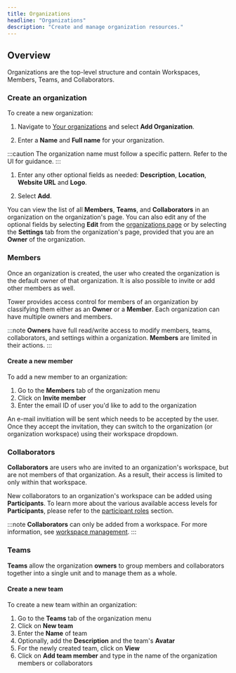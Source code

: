 ```yaml
---
title: Organizations
headline: "Organizations"
description: "Create and manage organization resources."
---
```


## Overview

Organizations are the top-level structure and contain Workspaces, Members, Teams, and Collaborators.

### Create an organization

To create a new organization:

1.  Navigate to [Your organizations](https://tower.nf/orgs) and select **Add Organization**.

1.  Enter a **Name** and **Full name** for your organization.

   :::caution
   The organization name must follow a specific pattern. Refer to the UI for guidance.
   :::

1.  Enter any other optional fields as needed: **Description**, **Location**, **Website URL** and **Logo**.

1.  Select **Add**.

You can view the list of all **Members**, **Teams**, and **Collaborators** in an organization on the organization's page. You can also edit any of the optional fields by selecting **Edit** from the [organizations page](https://tower.nf/orgs) or by selecting the **Settings** tab from the organization's page, provided that you are an **Owner** of the organization.

### Members

Once an organization is created, the user who created the organization is the default owner of that organization. It is also possible to invite or add other members as well.

Tower provides access control for members of an organization by classifying them either as an **Owner** or a **Member**. Each organization can have multiple owners and members.

:::note
**Owners** have full read/write access to modify members, teams, collaborators, and settings within a organization. **Members** are limited in their actions.
:::

#### Create a new member

To add a new member to an organization:

1.  Go to the **Members** tab of the organization menu
1.  Click on **Invite member**
1.  Enter the email ID of user you'd like to add to the organization

An e-mail invitiation will be sent which needs to be accepted by the user. Once they accept the invitation, they can switch to the organization (or organization workspace) using their workspace dropdown.

### Collaborators

**Collaborators** are users who are invited to an organization's workspace, but are not members of that organization. As a result, their access is limited to only within that workspace.

New collaborators to an organization's workspace can be added using **Participants**. To learn more about the various available access levels for **Participants**, please refer to the [participant roles](./workspace-management.mdx#participant-roles) section.

:::note
**Collaborators** can only be added from a workspace. For more information, see [workspace management](./workspace-management.mdx#create-a-new-workspace).
:::

### Teams

**Teams** allow the organization **owners** to group members and collaborators together into a single unit and to manage them as a whole.

#### Create a new team

To create a new team within an organization:

1.  Go to the **Teams** tab of the organization menu
1.  Click on **New team**
1.  Enter the **Name** of team
1.  Optionally, add the **Description** and the team's **Avatar**
1.  For the newly created team, click on **View**
1.  Click on **Add team member** and type in the name of the organization members or collaborators
